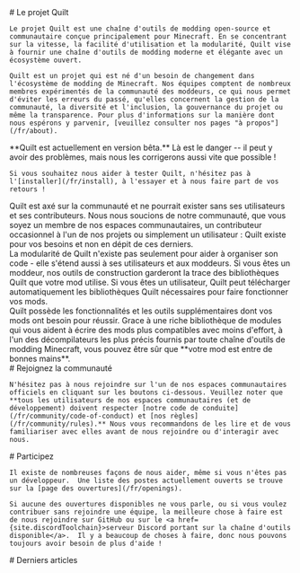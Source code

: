 
<Home content={{}}>
  <div slot="info">
    # Le projet Quilt

    Le projet Quilt est une chaîne d'outils de modding open-source et communautaire conçue principalement pour Minecraft. En se concentrant sur la vitesse, la facilité d'utilisation et la modularité, Quilt vise à fournir une chaîne d'outils de modding moderne et élégante avec un écosystème ouvert.

    Quilt est un projet qui est né d'un besoin de changement dans l'écosystème de modding de Minecraft. Nos équipes comptent de nombreux membres expérimentés de la communauté des moddeurs, ce qui nous permet d'éviter les erreurs du passé, qu'elles concernent la gestion de la communauté, la diversité et l'inclusion, la gouvernance du projet ou même la transparence. Pour plus d'informations sur la manière dont nous espérons y parvenir, [veuillez consulter nos pages "à propos"](/fr/about).

  </div>
  <div slot="wip">
    **Quilt est actuellement en version bêta.** Là est le danger -- il peut y avoir des problèmes, mais nous les corrigerons aussi vite que possible !

    Si vous souhaitez nous aider à tester Quilt, n'hésitez pas à l'[installer](/fr/install), à l'essayer et à nous faire part de vos retours !

  </div>
  <div slot="caring">
    Quilt est axé sur la communauté et ne pourrait exister sans ses utilisateurs et ses contributeurs. Nous nous soucions de notre communauté, que vous soyez un membre de nos espaces communautaires, un contributeur occasionnel à l'un de nos projets ou simplement un utilisateur : Quilt existe pour vos besoins et non en dépit de ces derniers.
  </div>
  <div slot="modular">
    La modularité de Quilt n'existe pas seulement pour aider à organiser son code - elle s'étend aussi à ses utilisateurs et aux moddeurs. Si vous êtes un moddeur, nos outils de construction garderont la trace des bibliothèques Quilt que votre mod utilise. Si vous êtes un utilisateur, Quilt peut télécharger automatiquement les bibliothèques Quilt nécessaires pour faire fonctionner vos mods.
  </div>
  <div slot="powerful">
    Quilt possède les fonctionnalités et les outils supplémentaires dont vos mods ont besoin pour réussir. Grace à une riche bibliothèque de modules qui vous aident à écrire des mods plus compatibles avec moins d'effort, à l'un des décompilateurs les plus précis fournis par toute chaîne d'outils de modding Minecraft, vous pouvez être sûr que **votre mod est entre de bonnes mains**.
  </div>
  <div slot="joinTheCommunity">
    # Rejoignez la communauté

    N'hésitez pas à nous rejoindre sur l'un de nos espaces communautaires officiels en cliquant sur les boutons ci-dessous. Veuillez noter que **tous les utilisateurs de nos espaces communautaires (et de développement) doivent respecter [notre code de conduite](/fr/community/code-of-conduct) et [nos règles](/fr/community/rules).** Nous vous recommandons de les lire et de vous familiariser avec elles avant de nous rejoindre ou d'interagir avec nous.

  </div>
  <div slot="getInvolved">
    # Participez

    Il existe de nombreuses façons de nous aider, même si vous n'êtes pas un développeur.  Une liste des postes actuellement ouverts se trouve sur la [page des ouvertures](/fr/openings).

    Si aucune des ouvertures disponibles ne vous parle, ou si vous voulez contribuer sans rejoindre une équipe, la meilleure chose à faire est de nous rejoindre sur GitHub ou sur le <a href={site.discordToolchain}>serveur Discord portant sur la chaîne d'outils disponible</a>.  Il y a beaucoup de choses à faire, donc nous pouvons toujours avoir besoin de plus d'aide !

  </div>
  <div slot="latestPosts">
    # Derniers articles
  </div>
</Home>
